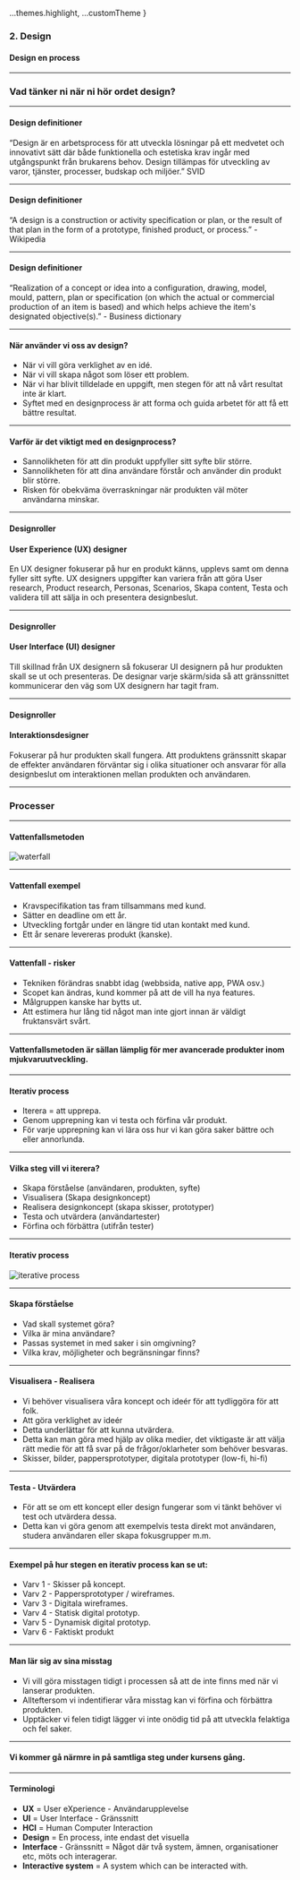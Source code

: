 
  ...themes.highlight,
  ...customTheme
}


### 2. Design
#### Design en process


---

### Vad tänker ni när ni hör ordet design?


---

#### Design definitioner
“Design är en arbetsprocess för att utveckla lösningar på ett medvetet och innovativt sätt där både funktionella och estetiska krav ingår med utgångspunkt från brukarens behov. Design tillämpas för utveckling av varor, tjänster, processer, budskap och miljöer.” SVID


---

#### Design definitioner
“A design is a construction or activity specification or plan, or the result of that plan in the form of a prototype, finished product, or process.” - Wikipedia


---

#### Design definitioner
“Realization of a concept or idea into a configuration, drawing, model, mould, pattern, plan or specification (on which the actual or commercial production of an item is based) and which helps achieve the item's designated objective(s).” - Business dictionary


---

#### När använder vi oss av design?

* När vi vill göra verklighet av en idé.
* När vi vill skapa något som löser ett problem.
* När vi har blivit tilldelade en uppgift, men stegen för att nå vårt resultat inte är klart.
* Syftet med en designprocess är att forma och guida arbetet för att få ett bättre resultat.


---

#### Varför är det viktigt med en designprocess?

* Sannolikheten för att din produkt uppfyller sitt syfte blir större.
* Sannolikheten för att dina användare förstår och använder din produkt blir större.
* Risken för obekväma överraskningar när produkten väl möter användarna minskar.


---

#### Designroller
#### User Experience (UX) designer
En UX designer fokuserar på hur en produkt känns, upplevs samt om denna fyller sitt syfte. UX designers uppgifter kan variera från att göra User research, Product research, Personas, Scenarios, Skapa content, Testa och validera till att sälja in och presentera designbeslut.

---

#### Designroller
#### User Interface (UI) designer
Till skillnad från UX designern så fokuserar UI designern på hur produkten skall se ut och presenteras. De designar varje skärm/sida så att gränssnittet kommunicerar den väg som UX designern har tagit fram.


---

#### Designroller
#### Interaktionsdesigner
Fokuserar på hur produkten skall fungera. Att produktens gränssnitt skapar de effekter användaren förväntar sig i olika situationer och ansvarar för alla designbeslut om interaktionen mellan produkten och användaren.


---

### Processer

---

#### Vattenfallsmetoden
<img src={img1} alt="waterfall"/>


---

#### Vattenfall exempel

* Kravspecifikation tas fram tillsammans med kund.
* Sätter en deadline om ett år.
* Utveckling fortgår under en längre tid utan kontakt med kund.
* Ett år senare levereras produkt (kanske).


---

#### Vattenfall - risker

* Tekniken förändras snabbt idag (webbsida, native app, PWA osv.)
* Scopet kan ändras, kund kommer på att de vill ha nya features.
* Målgruppen kanske har bytts ut.
* Att estimera hur lång tid något man inte gjort innan är väldigt fruktansvärt svårt.


---

#### Vattenfallsmetoden är sällan lämplig för mer avancerade produkter inom mjukvaruutveckling.


---

#### Iterativ process

* Iterera = att upprepa. 
* Genom upprepning kan vi testa och förfina vår produkt.
* För varje upprepning kan vi lära oss hur vi kan göra saker bättre och eller annorlunda.


---

#### Vilka steg vill vi iterera?

* Skapa förståelse (användaren, produkten, syfte)
* Visualisera (Skapa designkoncept)
* Realisera designkoncept (skapa skisser, prototyper)
* Testa och utvärdera (användartester)
* Förfina och förbättra (utifrån tester)


---

#### Iterativ process
<img src={img2} alt="iterative process"/>


---

#### Skapa förståelse

* Vad skall systemet göra?
* Vilka är mina användare?
* Passas systemet in med saker i sin omgivning?
* Vilka krav, möjligheter och begränsningar finns?


---

#### Visualisera - Realisera

* Vi behöver visualisera våra koncept och ideér för att tydliggöra för att folk.
* Att göra verklighet av ideér
* Detta underlättar för att kunna utvärdera.
* Detta kan man göra med hjälp av olika medier, det viktigaste är att välja rätt medie för att få svar på de frågor/oklarheter som behöver besvaras.
* Skisser, bilder, pappersprototyper, digitala prototyper (low-fi, hi-fi)


---

#### Testa - Utvärdera

* För att se om ett koncept eller design fungerar som vi tänkt behöver vi test och utvärdera dessa.
* Detta kan vi göra genom att exempelvis testa direkt mot användaren, studera användaren eller skapa fokusgrupper m.m.


---

#### Exempel på hur stegen en iterativ process kan se ut:

* Varv 1 - Skisser på koncept.
* Varv 2 - Pappersprototyper / wireframes.
* Varv 3 - Digitala wireframes.
* Varv 4 - Statisk digital prototyp.
* Varv 5 - Dynamisk digital prototyp.
* Varv 6 - Faktiskt produkt


---

#### Man lär sig av sina misstag

* Vi vill göra misstagen tidigt i processen så att de inte finns med när vi lanserar produkten.
* Allteftersom vi indentifierar våra misstag kan vi förfina och förbättra produkten.
* Upptäcker vi felen tidigt lägger vi inte onödig tid på att utveckla felaktiga och fel saker.

---

#### Vi kommer gå närmre in på samtliga steg under kursens gång.


---

#### Terminologi
* **UX** = User eXperience - Användarupplevelse
* **UI** = User Interface - Gränssnitt
* **HCI** = Human Computer Interaction
* **Design** = En process, inte endast det visuella
* **Interface** - Gränssnitt = Något där två system, ämnen, organisationer etc, möts och interagerar.
* **Interactive system** = A system which can be interacted with.
